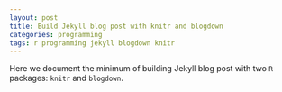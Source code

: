 ```yaml
---
layout: post
title: Build Jekyll blog post with knitr and blogdown
categories: programming
tags: r programming jekyll blogdown knitr
---
```


Here we document the minimum of building Jekyll blog post with two `R` packages: `knitr` and `blogdown`.


